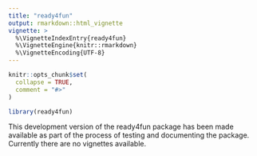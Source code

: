 ```yaml
---
title: "ready4fun"
output: rmarkdown::html_vignette
vignette: >
  %\VignetteIndexEntry{ready4fun}
  %\VignetteEngine{knitr::rmarkdown}
  %\VignetteEncoding{UTF-8}
---
```


```r
knitr::opts_chunk$set(
  collapse = TRUE,
  comment = "#>"
)
```

```r
library(ready4fun)
```
This development version of the ready4fun package has been made available as part of the process of testing and documenting the package. Currently there are no vignettes available.
